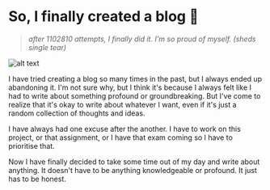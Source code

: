 # So, I finally created a blog 🎉

> _after 1102810 attempts, I finally did it. I'm so proud of myself. (sheds single tear)_

![alt text](https://media2.giphy.com/media/v1.Y2lkPTc5MGI3NjExb24xdGNsZ3cweDZnMnVmZGwzMmJuMWx2aGxlNWNkbnFudWppdmtjNiZlcD12MV9pbnRlcm5hbF9naWZfYnlfaWQmY3Q9Zw/jIkID6HuDtkxG/giphy.gif)

I have tried creating a blog so many times in the past, but I always ended up abandoning it. I'm not sure why, but I think it's because I always felt like I had to write about something profound or groundbreaking. But I've come to realize that it's okay to write about whatever I want, even if it's just a random collection of thoughts and ideas.

I have always had one excuse after the another. I have to work on this project, or that assignment, or I have that exam coming so I have to prioritise that.

Now I have finally decided to take some time out of my day and write about anything. It doesn't have to be anything knowledgeable or profound. It just has to be honest.

